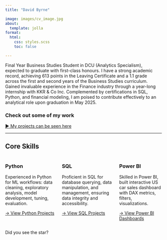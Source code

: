 ```yaml
---
title: "David Byrne"

image: images/cv_image.jpg
about:
  template: jolla
format:
  html:
    css: styles.scss
    toc: false

---
```


<div class="hero">
  <p>Final Year Business Studies Student in DCU (Analytics Specialism), expected to graduate with first-class honours.  I have a strong academic record, achieving 613 points in the Leaving Certificate and a 1.1 grade across the first and second years of the Business Studies curriculum. Gained invaluable experience in the Finance industry through a year-long internship with KKR & Co Inc. Complemented by certifications in SQL, Python, and financial modeling, I am poised to contribute effectively to an analytical role upon graduation in May 2025.</p>
</div>

### Check out some of my work
[► My projects can be seen here](projects.qmd)

---

## Core Skills

::: columns

::: column
### Python

Experienced in Python for ML workflows: data cleaning, exploratory analysis, model development, tuning, evaluation.

[→ View Python Projects](projects/baa1027_adv_python.qmd){.btn .btn-primary}

:::

::: column
### SQL

Proficient in SQL for database querying, data manipulation, and management, ensuring data integrity and accessibility.

[→ View SQL Projects](projects/programming&visualisation.qmd){.btn .btn-primary}

:::

::: column
### Power BI

Skilled in Power BI, built interactive US car sales dashboard with DAX metrics, filters, visualizations.

[→ View Power BI Dashboards](projects/programming&visualisation.qmd){.btn .btn-primary}

:::

:::

<i class="fas fa-star"></i> Did you see the star?